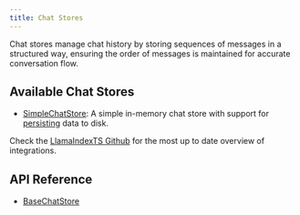```yaml
---
title: Chat Stores
---
```


Chat stores manage chat history by storing sequences of messages in a structured way, ensuring the order of messages is maintained for accurate conversation flow.

## Available Chat Stores

- [SimpleChatStore](/docs/api/classes/SimpleChatStore): A simple in-memory chat store with support for [persisting](/docs/llamaindex/modules/data/stores#local-storage) data to disk.

Check the [LlamaIndexTS Github](https://github.com/run-llama/LlamaIndexTS) for the most up to date overview of integrations.

## API Reference

- [BaseChatStore](/docs/api/classes/BaseChatStore)

